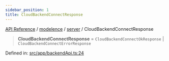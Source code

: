 ```yaml
---
sidebar_position: 1
title: CloudBackendConnectResponse
---
```


[API Reference](/api-reference/modelence/server/type-aliases/../../../index) / [modelence](/api-reference/modelence/server/type-aliases/../../index) / [server](/api-reference/modelence/server/type-aliases/../index) / CloudBackendConnectResponse

> **CloudBackendConnectResponse** = `CloudBackendConnectOkResponse` \| `CloudBackendConnectErrorResponse`

Defined in: [src/app/backendApi.ts:24](https://github.com/modelence/modelence/blob/809424c6b59ab40946028f4877726a845a1d5a48/packages/modelence/src/app/backendApi.ts#L24)
